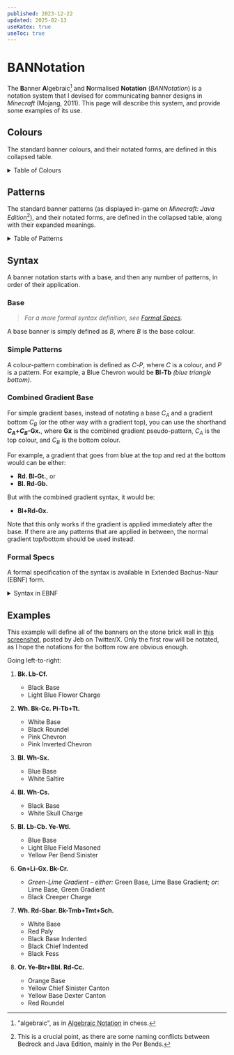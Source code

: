 ```yaml
---
published: 2023-12-22
updated: 2025-02-13
useKatex: true
useToc: true
---
```


# BANNotation

The **B**anner **A**lgebraic[^1] and **N**ormalised **Notation** (*BANNotation*) is a notation
system that I devised for communicating banner designs in *Minecraft* (Mojang, 2011). This page
will describe this system, and provide some examples of its use.

## Colours

The standard banner colours, and their notated forms, are defined in this collapsed table.

<details>
<summary>Table of Colours</summary>

> *Colours sourced from [Minecraft Wiki][mc-wiki-colours]*.

| Colour             | Notated |
| ------------------ | ------- |
| **Wh**ite          | Wh      |
| **L**ight **G**ray | Lg      |
| **Gr**ay           | Gr      |
| **B**lac**k**      | Bk      |
| **Br**ow**n**      | Br      |
| **R**e**d**        | Rd      |
| **Or**ange         | Or      |
| **Ye**llow         | Ye      |
| **Li**me           | Li      |
| **G**ree**n**      | Gn      |
| **Cy**an           | Cy      |
| **L**ight **B**lue | Lb      |
| **Bl**ue           | Bl      |
| **Pu**rple         | Pu      |
| **Ma**genta        | Ma      |
| **Pi**nk           | Pi      |

</details>

## Patterns

The standard banner patterns (as displayed in-game on *Minecraft: Java Edition*[^2]), and their
notated forms, are defined in the collapsed table, along with their expanded meanings.

<details>
<summary>Table of Patterns</summary>

> *Pattern names sourced from [Minecraft Wiki][mc-wiki-patterns].*

| Pattern                         | Notated | Meaning                  |
| ------------------------------- | ------- | ------------------------ |
| Field                           | -       | (none)                   |
| Base                            | Sb      | stripe bottom            |
| Chief                           | St      | stripe top               |
| Pale Dexter                     | Sl      | stripe left              |
| Pale Sinister                   | Sr      | stripe right             |
| Pale                            | Scv     | stripe center vertical   |
| Fess                            | Sch     | stripe center horizontal |
| Bend                            | Sdw     | stripe downward          |
| Bend Sinister                   | Suw     | stripe upward            |
| Paly                            | Sbar    | stripe bars              |
| Saltire                         | Sx      | stripe x                 |
| Cross                           | Scr     | stripe cross             |
| Per Bend Sinister (JE)          | Wtl     | wedge top left           |
| Per Bend (JE)                   | Wtr     | wedge top right          |
| Per Bend Inverted (JE)          | Wbl     | wedge bottom left        |
| Per Bend Sinister Inverted (JE) | Wbr     | wedge bottom right       |
| Per Pale                        | Bl      | block left               |
| Per Pale Inverted               | Br      | block right              |
| Per Fess                        | Bt      | block top                |
| Per Fess Inverted               | Bb      | block bottom             |
| Base Dexter Canton              | Bbl     | block bottom left        |
| Base Sinister Canton            | Bbr     | block bottom right       |
| Chief Dexter Canton             | Btl     | block top left           |
| Chief Sinister Canton           | Btr     | block top right          |
| Chevron                         | Tb      | triangle bottom          |
| Inverted Chevron                | Tt      | triangle top             |
| Base Indented                   | Tmb     | triangle multiple bottom |
| Chief Indented                  | Tmt     | triangle multiple top    |
| Roundel                         | Cc      | centre circle            |
| Lozenge                         | Cd      | centre diamond           |
| Bordure                         | F       | frame                    |
| Bordure Indented                | Fw      | frame wavy               |
| Field Masoned                   | Cb      | centre bricks            |
| Gradient                        | Gt      | gradient top             |
| Base Gradient                   | Gb      | gradient bottom          |
| Creeper Charge                  | Cr      | centre creeper           |
| Skull Charge                    | Cs      | centre skull             |
| Flower Charge                   | Cf      | centre flower            |
| Thing                           | Cm      | centre mojang            |
| Globe                           | Cg      | centre globe             |
| Snout                           | Cp      | centre pig               |

</details>

## Syntax

A banner notation starts with a base, and then any number of patterns, in order of their
application.

### Base

> *For a more formal syntax definition, see [Formal Specs](#formal-specs).*

A base banner is simply defined as $B$, where $B$ is the base colour.

### Simple Patterns

A colour-pattern combination is defined as $C$-$P$, where $C$ is a colour, and $P$ is a pattern.
For example, a Blue Chevron would be **Bl-Tb** *(blue triangle bottom)*.

### Combined Gradient Base

For simple gradient bases, instead of notating a base $C_A$ and a gradient bottom $C_B$ (or the
other way with a gradient top), you can use the shorthand **$C_A$+$C_B$-Gx.**, where **Gx** is the
combined gradient pseudo-pattern, $C_A$ is the top colour, and $C_B$ is the bottom colour.

For example, a gradient that goes from blue at the top and red at the bottom would can be either:

- **Rd. Bl-Gt.**, or
- **Bl. Rd-Gb.**

But with the combined gradient syntax, it would be:

- **Bl+Rd-Gx.**

Note that this only works if the gradient is applied immediately after the base. If there are any
patterns that are applied in between, the normal gradient top/bottom should be used instead.

### Formal Specs

A formal specification of the syntax is available in Extended Bachus-Naur (EBNF) form.

<details>
<summary>Syntax in EBNF</summary>

```
colour = "Wh" | "Lg" | "Gr" | "Bk" | "Br" | "Rd" | "Or" | "Ye"
       | "Li" | "Gn" | "Cy" | "Lb" | "Bl" | "Pu" | "Ma" | "Pi"

pattern = "Sb"   | "St"  | "Sl"  | "Sr"  | "Scv" | "Sch" | "Sdw" | "Suw"
        | "Sbar" | "Sx"  | "Scr" | "Wtl" | "Wtr" | "Wbl" | "Wbr" | "Bl"
        | "Br"   | "Bt"  | "Bb"  | "Bbl" | "Bbr" | "Btl" | "Btr" | "Tb"
        | "Tt"   | "Tmb" | "Tmt" | "Cc"  | "Cd"  | "F"   | "Fw"  | "Cb"
        | "Gt"   | "Gb"  | "Cr"  | "Cs"  | "Cf"  | "Cn"  | "Cg"  | "Cp"

solid = colour, "."
gradient = colour, "+", colour, "-Gx."
base = solid | gradient

pattern_set = pattern, { "+", pattern }
layer = colour, "-", pattern_set, "."

banner = base, { " ", layer }
```

</details>

## Examples

This example will define all of the banners on the stone brick wall in [this screenshot][jeb-banners],
posted by Jeb on Twitter/X. Only the first row will be notated, as I hope the notations for the
bottom row are obvious enough.

Going left-to-right:

1. **Bk. Lb-Cf.**
   - Black Base
   - Light Blue Flower Charge

2. **Wh. Bk-Cc. Pi-Tb+Tt.**
   - White Base
   - Black Roundel
   - Pink Chevron
   - Pink Inverted Chevron

3. **Bl. Wh-Sx.**
   - Blue Base
   - White Saltire
  
4. **Bl. Wh-Cs.**
   - Black Base
   - White Skull Charge

5. **Bl. Lb-Cb. Ye-Wtl.**
   - Blue Base
   - Light Blue Field Masoned
   - Yellow Per Bend Sinister
  
6. **Gn+Li-Gx. Bk-Cr.**
   - *Green-Lime Gradient* – *either:* Green Base, Lime Base Gradient; *or*: Lime Base, Green Gradient
   - Black Creeper Charge

7. **Wh. Rd-Sbar. Bk-Tmb+Tmt+Sch.**
   - White Base
   - Red Paly
   - Black Base Indented
   - Black Chief Indented
   - Black Fess
  
8. **Or. Ye-Btr+Bbl. Rd-Cc.**
   - Orange Base
   - Yellow Chief Sinister Canton
   - Yellow Base Dexter Canton
   - Red Roundel


[^1]: "algebraic", as in [Algebraic Notation][algebraic-notation] in chess.
[^2]: This is a crucial point, as there are some naming conflicts between
      Bedrock and Java Edition, mainly in the Per Bends.

[algebraic-notation]: https://en.wikipedia.org/wiki/Algebraic_notation_(chess)

[mc-wiki-colours]: https://minecraft.wiki/w/Dye#Color_values

[mc-wiki-patterns]: https://minecraft.wiki/w/Banner/Patterns

[jeb-banners]: https://i.imgur.com/FZJJFHV.png